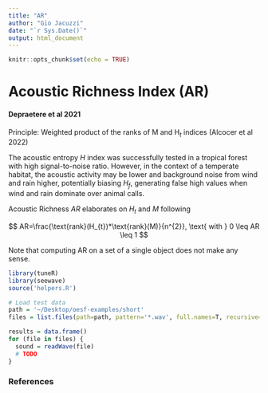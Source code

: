 ```yaml
---
title: "AR"
author: "Gio Jacuzzi"
date: "`r Sys.Date()`"
output: html_document
---
```


```r
knitr::opts_chunk$set(echo = TRUE)
```

# Acoustic Richness Index (AR)

#### Depraetere et al 2021

Principle: Weighted product of the ranks of M and H$_{t}$ indices (Alcocer et al 2022)

The acoustic entropy $H$ index was successfully tested in a tropical forest with high signal-to-noise ratio. However, in the context of a temperate habitat, the acoustic activity may be lower and background noise from wind and rain higher, potentially biasing $H_{f}$, generating false high values when wind and rain dominate over animal calls.

Acoustic Richness $AR$ elaborates on $H_{t}$ and $M$ following

$$
AR=\frac{\text{rank}(H_{t})*\text{rank}(M)}{n^{2}}, \text{ with } 0 \leq AR \leq 1
$$

Note that computing AR on a set of a single object does not make any sense.

```r
library(tuneR)
library(seewave)
source('helpers.R')

# Load test data
path = '~/Desktop/oesf-examples/short'
files = list.files(path=path, pattern='*.wav', full.names=T, recursive=T)

results = data.frame()
for (file in files) {
  sound = readWave(file)
  # TODO
}
```

### References
